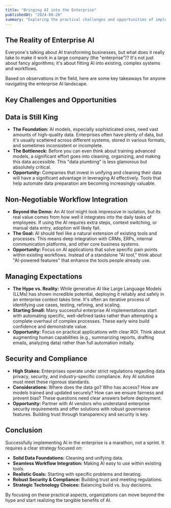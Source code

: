 ```yaml
---
title: "Bringing AI into the Enterprise"
publishedAt: "2024-08-26"
summary: "Exploring the practical challenges and opportunities of implementing AI in large organizations, focusing on data, workflow integration, and realistic expectations."
---
```


## The Reality of Enterprise AI

Everyone's talking about AI transforming businesses, but what does it really take to make it work in a large company (the "enterprise")? It's not just about fancy algorithms; it's about fitting AI into existing, complex systems and workflows.

Based on observations in the field, here are some key takeaways for anyone navigating the enterprise AI landscape.

## Key Challenges and Opportunities

## Data is Still King

- **The Foundation:** AI models, especially sophisticated ones, need vast amounts of high-quality data. Enterprises often have plenty of data, but it's usually scattered across different systems, stored in various formats, and sometimes inconsistent or incomplete.
- **The Bottleneck:** Before you can even think about training advanced models, a significant effort goes into cleaning, organizing, and making this data accessible. This "data plumbing" is less glamorous but absolutely critical.
- **Opportunity:** Companies that invest in unifying and cleaning their data will have a significant advantage in leveraging AI effectively. Tools that help automate data preparation are becoming increasingly valuable.

## Non-Negotiable Workflow Integration

- **Beyond the Demo:** An AI tool might look impressive in isolation, but its real value comes from how well it integrates into the daily tasks of employees. If using the AI requires extra steps, context switching, or manual data entry, adoption will likely fail.
- **The Goal:** AI should feel like a natural extension of existing tools and processes. This means deep integration with CRMs, ERPs, internal communication platforms, and other core business systems.
- **Opportunity:** Focus on AI applications that solve specific pain points within existing workflows. Instead of a standalone "AI tool," think about "AI-powered features" that enhance the tools people already use.

## Managing Expectations

- **The Hype vs. Reality:** While generative AI like Large Language Models (LLMs) has shown incredible potential, deploying it reliably and safely in an enterprise context takes time. It's often an iterative process of identifying use cases, testing, refining, and scaling.
- **Starting Small:** Many successful enterprise AI implementations start with automating specific, well-defined tasks rather than attempting a complete overhaul of complex processes. These early wins build confidence and demonstrate value.
- **Opportunity:** Focus on practical applications with clear ROI. Think about augmenting human capabilities (e.g., summarizing reports, drafting emails, analyzing data) rather than full automation initially.

## Security and Compliance

- **High Stakes:** Enterprises operate under strict regulations regarding data privacy, security, and industry-specific compliance. Any AI solution must meet these rigorous standards.
- **Considerations:** Where does the data go? Who has access? How are models trained and updated securely? How can we ensure fairness and prevent bias? These questions need clear answers before deployment.
- **Opportunity:** Partner with AI vendors who understand enterprise security requirements and offer solutions with robust governance features. Building trust through transparency and security is key.

## Conclusion

Successfully implementing AI in the enterprise is a marathon, not a sprint. It requires a clear strategy focused on:

- **Solid Data Foundations:** Cleaning and unifying data.
- **Seamless Workflow Integration:** Making AI easy to use within existing tools.
- **Realistic Goals:** Starting with specific problems and iterating.
- **Robust Security & Compliance:** Building trust and meeting regulations.
- **Strategic Technology Choices:** Balancing build vs. buy decisions.

By focusing on these practical aspects, organizations can move beyond the hype and start realizing the tangible benefits of AI.
